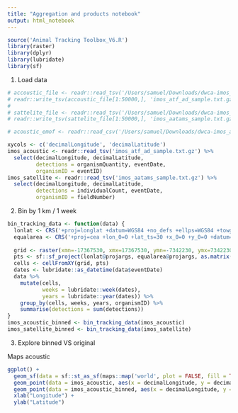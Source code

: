 ```yaml
---
title: "Aggregation and products notebook"
output: html_notebook
---
```



```r
source('Animal Tracking Toolbox_V6.R')
library(raster)
library(dplyr)
library(lubridate)
library(sf)
```

1) Load data

```r
# accoustic_file <- readr::read_tsv('/Users/samuel/Downloads/dwca-imos_atf_ad-v1.2/occurrence.txt')
# readr::write_tsv(accoustic_file[1:50000,], 'imos_atf_ad_sample.txt.gz')
# 
# sattelite_file <- readr::read_tsv('/Users/samuel/Downloads/dwca-imos_aatams-v1.3/occurrence.txt')
# readr::write_tsv(sattelite_file[1:50000,], 'imos_aatams_sample.txt.gz')

# acoustic_emof <- readr::read_csv('/Users/samuel/Downloads/dwca-imos_atf_ad-v1.2/extendedmeasurementorfact.txt')
```

```r
xycols <- c('decimalLongitude', 'decimalLatitude')
imos_acoustic <- readr::read_tsv('imos_atf_ad_sample.txt.gz') %>% 
  select(decimalLongitude, decimalLatitude, 
         detections = organismQuantity, eventDate,
         organismID = eventID)
imos_satellite <- readr::read_tsv('imos_aatams_sample.txt.gz') %>%
  select(decimalLongitude, decimalLatitude,
         detections = individualCount, eventDate,
         organismID = fieldNumber)
```


2) Bin by 1 km / 1 week

```r
bin_tracking_data <- function(data) {
  lonlat <- CRS('+proj=longlat +datum=WGS84 +no_defs +ellps=WGS84 +towgs84=0,0,0')
  equalarea <- CRS('+proj=cea +lon_0=0 +lat_ts=30 +x_0=0 +y_0=0 +datum=WGS84 +units=m +no_defs +ellps=WGS84 +towgs84=0,0,0')
  
  grid <- raster(xmn=-17367530, xmx=17367530, ymn=-7342230, ymx=7342230, crs=equalarea, resolution=1000)
  pts <- sf::sf_project(lonlat@projargs, equalarea@projargs, as.matrix(data[,xycols]))
  cells <- cellFromXY(grid, pts)
  dates <- lubridate::as_datetime(data$eventDate)
  data %>% 
    mutate(cells, 
           weeks = lubridate::week(dates),
           years = lubridate::year(dates)) %>%
    group_by(cells, weeks, years, organismID) %>%
    summarise(detections = sum(detections))
}
imos_acoustic_binned <- bin_tracking_data(imos_acoustic)
imos_satellite_binned <- bin_tracking_data(imos_satellite)
```

3) Explore binned VS original

Maps acoustic

```r
ggplot() +
  geom_sf(data = sf::st_as_sf(maps::map('world', plot = FALSE, fill = TRUE)), colour="gray80", fill="gray80") +
  geom_point(data = imos_acoustic, aes(x = decimalLongitude, y = decimalLatitude), size = 1, stroke = 0.5, alpha = 0.3, colour = "#FF368B") +
  geom_point(data = imos_acoustic_binned, aes(x = decimalLongitude, y = decimalLatitude), size = 1, stroke = 0.5, alpha = 0.3, colour = "#0000CD") +
  xlab("Longitude") +
  ylab("Latitude") 
```

